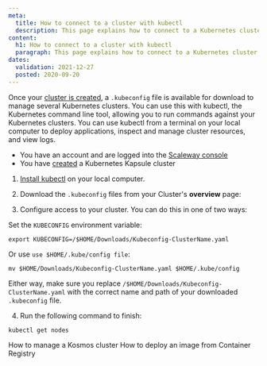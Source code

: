 ```yaml
---
meta:
  title: How to connect to a cluster with kubectl
  description: This page explains how to connect to a Kubernetes cluster via kubectl
content:
  h1: How to connect to a cluster with kubectl
  paragraph: This page explains how to connect to a Kubernetes cluster via kubectl
dates:
  validation: 2021-12-27
  posted: 2020-09-20
---
```


Once your [cluster is created](/compute/kubernetes/how-to/create-cluster), a `.kubeconfig` file is available for download to manage several Kubernetes clusters. You can use this with kubectl, the Kubernetes command line tool, allowing you to run commands against your Kubernetes clusters. You can use kubectl from a terminal on your local computer to deploy applications, inspect and manage cluster resources, and view logs. 

<Message type="requirement">

  - You have an account and are logged into the [Scaleway console](https://console.scaleway.com) 
  - You have [created](/compute/kubernetes/how-to/create-cluster) a Kubernetes Kapsule cluster

</Message>

1. [Install kubectl](/tutorials/kubeflow-on-kapsule/#installing-kubectl-on-your-local-computer) on your local computer.

2. Download the `.kubeconfig` files from your Cluster's **overview** page:
<Lightbox src="scaleway-kapsule_kubeconfig.webp" alt="" />

3. Configure access to your cluster. You can do this in one of two ways:

  Set the `KUBECONFIG` environment variable:
  ```
  export KUBECONFIG=/$HOME/Downloads/Kubeconfig-ClusterName.yaml
  ```

  Or use `use $HOME/.kube/config file`:
  ```
  mv $HOME/Downloads/Kubeconfig-ClusterName.yaml $HOME/.kube/config
  ```

  Either way, make sure you replace `/$HOME/Downloads/Kubeconfig-ClusterName.yaml` with the correct name and path of your downloaded `.kubeconfig` file.

4. Run the following command to finish:

  ```
  kubectl get nodes
  ```
<Navigation title="See Also">
  <PreviousButton to="/compute/kubernetes/how-to/edit-kosmos-cluster/">How to manage a Kosmos cluster</PreviousButton>
  <NextButton to="/compute/kubernetes/how-to/deploy-image-from-container-registry/">How to deploy an image from Container Registry</NextButton>
</Navigation>
